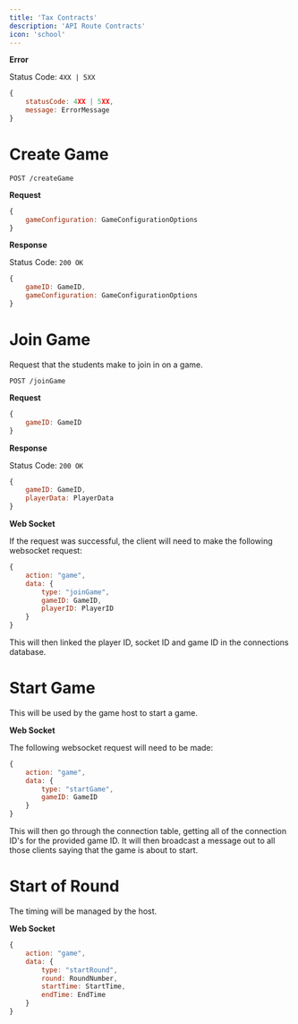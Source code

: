```yaml
---
title: 'Tax Contracts'
description: 'API Route Contracts'
icon: 'school'
---
```


**Error**

Status Code: `4XX | 5XX`

```js
{
    statusCode: 4XX | 5XX,
    message: ErrorMessage
}
```

# Create Game

`POST /createGame`

**Request**

```js
{
    gameConfiguration: GameConfigurationOptions
}
```

**Response**

Status Code: `200 OK`

```js
{
    gameID: GameID,
    gameConfiguration: GameConfigurationOptions
}
```

# Join Game

Request that the students make to join in on a game.

`POST /joinGame`

**Request**
```js
{
    gameID: GameID
}
```

**Response**

Status Code: `200 OK`

```js
{
    gameID: GameID,
    playerData: PlayerData
}
```

**Web Socket**

If the request was successful, the client will need to make the following websocket request:
```js
{
    action: "game",
    data: {
        type: "joinGame",
        gameID: GameID,
        playerID: PlayerID
    }
}
```

This will then linked the player ID, socket ID and game ID in the connections database.

# Start Game

This will be used by the game host to start a game.

**Web Socket**

The following websocket request will need to be made:

```js
{
    action: "game",
    data: {
        type: "startGame",
        gameID: GameID
    }
}
```

This will then go through the connection table, getting all of the connection ID's for the provided game ID. It will then broadcast a message out to all those clients saying that the game is about to start.

# Start of Round

The timing will be managed by the host.

**Web Socket**

```js
{
    action: "game",
    data: {
        type: "startRound",
        round: RoundNumber,
        startTime: StartTime,
        endTime: EndTime
    }
}
```